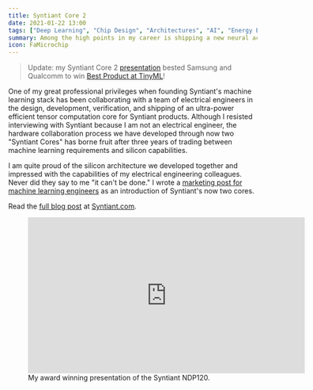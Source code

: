 ```yaml
---
title: Syntiant Core 2
date: 2021-01-22 13:00
tags: ["Deep Learning", "Chip Design", "Architectures", "AI", "Energy Efficiency", "Low Power"]
summary: Among the high points in my career is shipping a new neural accelerator with the startup Syntiant. This blog post is how I portrayed the effort at the time.
icon: FaMicrochip
---
```


> Update: my Syntiant Core 2 [presentation](https://youtu.be/uqR2MjucNw4?t=3070) bested Samsung and Qualcomm to win [Best Product at TinyML](https://www.syntiant.com/post/syntiant-ndp120-awarded-best-product-of-the-year-at-tinyml-summit)!

One of my great professional privileges when founding Syntiant's machine
learning stack has been collaborating with a team of electrical engineers
in the design, development, verification, and shipping of an ultra-power
efficient tensor computation core for Syntiant products. Although I
resisted interviewing with Syntiant because I am not an electrical
engineer, the hardware collaboration process we have developed through now
two "Syntiant Cores" has borne fruit after three years of trading between
machine learning requirements and silicon capabilities.
 
I am quite proud of the silicon architecture we developed together and
impressed with the capabilities of my electrical engineering colleagues.
Never did they say to me "it can't be done." I wrote a [marketing post for machine learning engineers](https://www.syntiant.com/news/the-growing-syntiant-core-family) as an introduction of Syntiant's now
two cores.
  
Read the [full blog post](https://www.syntiant.com/news/the-growing-syntiant-core-family) at [Syntiant.com](https://www.syntiant.com/).

<figure>
  <iframe width="560" height="315" src="https://www.youtube.com/embed/uqR2MjucNw4?si=RnEdiXJNiX_mY1ED&amp;start=3070" title="YouTube video player" frameborder="0" allow="accelerometer; autoplay; clipboard-write; encrypted-media; gyroscope; picture-in-picture; web-share" referrerpolicy="strict-origin-when-cross-origin"></iframe>
  <figcaption>My award winning presentation of the Syntiant NDP120.</figcaption>
</figure>
